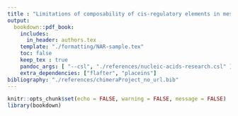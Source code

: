 ```yaml
---
title : "Limitations of composability of cis-regulatory elements in messenger RNA"
output: 
  bookdown::pdf_book:
    includes:
      in_header: authors.tex
    template: "./formatting/NAR-sample.tex"
    toc: false
    keep_tex : true
    pandoc_args: [ "--csl", "./references/nucleic-acids-research.csl" ]
    extra_dependencies: ["flafter", "placeins"]
bibliography: "./references/chimeraProject_no_url.bib"
---
```


\rhead{\scshape Composability in mRNA - preprint - \today}

```r
knitr::opts_chunk$set(echo = FALSE, warning = FALSE, message = FALSE)
library(bookdown)
```

\begin{abstract}

Genes are commonly abstracted into a coding sequence and cis-regulatory elements (CREs), that act together to regulate gene expression. 
A working model across synthetic and computational biology treats multiple CREs as composable, that is, having independent effects on gene expression.
The extent to which short CREs, i.e. sequence motifs, display context-dependence remains poorly understood, despite growing evidence of context-dependent effects from longer promoter and terminator regions.
We quantify the composability of CREs using combinatorial reporter genes in budding yeast, focusing on 3' terminators.
We find that the effect of a terminator on gene expression depends on promoter and coding sequence context.
We next estimate the effects of motifs within terminators by analysing transcriptome-wide datasets of mRNA decay with linear statistical models that assume composability.
We quantify the composability of combinations of motifs in multiple contexts.
The effect of a motif on RNA abundance depends on both the promoter and terminator context.
RNA-seq of 3' transcript ends shows that the polyadenylation site depends only on the terminator sequence and can be changed by motif insertion.
Our results emphasise the need for improved motif inference that includes context effects, which in turn could aid in the accurate engineering of synthetic genes.

\end{abstract}
